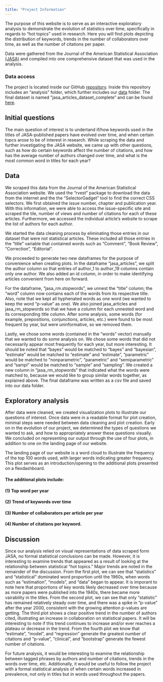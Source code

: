 ```yaml
---
title: "Project Information"
---
```


The purpose of this website is to serve as an interactive exploratory analysis to demonstrate the evolution of statistics over time, specifically in regards to "hot topics" used in research. Here you will find plots depicting the distribution of keywords, trends in the number of collaborators over time, as well as the number of citations per paper.

Data were gathered from the Journal of the American Statistical Association <a href="http://amstat.tandfonline.com/loi/uasa20">(JASA)</a> and compiled into one comprehensive dataset that was used in the analysis.

### Data access

The project is located inside our GitHub <a href="https://github.com/angelgar/StatisticsHotTopics">repository</a>. Inside this repository includes an "analysis" folder, which further includes our <a href="https://github.com/angelgar/StatisticsHotTopics/tree/master/analysis/data">data</a> folder. The final dataset is named "jasa_articles_dataset_complete" and can be found <a href="https://github.com/angelgar/StatisticsHotTopics/blob/master/analysis/data/jasa_articles_dataset_complete.csv">here</a>.

## Initial questions

The main question of interest is to undertand if/how keywords used in the titles of JASA-published papers have evolved over time, and when certain topcs arose to be of interest in research. While scraping the data and further investigating the JASA website, we came up with other questions, such as how do certain keywords affect the number of citations, and how has the average number of authors changed over time, and what is the most common word in titles for each year?

## Data

We scraped this data from the Journal of the American Statistical Association website. We used the "rvest" package to download the data from the internet and the the "SelectorGadget" tool to find the correct CSS selectors. We first obtained the issue number, chapter and publication year. With this information, we were able to access the issue-specific site and scraped the tile, number of views and number of citations for each of these articles. Furthermore, we accessed the individual article's website to scrape the list of authors for each author. 

We started the data cleaning process by eliminating those entries in our dataset that were not statistical articles. These included all those entries in the "title" variable that contained words such as "Comment", "Book Review", "Correction", "Editorial". 

We proceeded to generate two new dataframes for the purpose of convenience when creating plots. In the dataframe "jasa_articles", we split the author column so that entries of author_1 to author_19 columns contain only one author. We also added an id column, in order to make identifying articles convenient from here on forward. 

For the dataframe, "jasa_rm.stopwords", we unnest the "title" column; the "word" column now contains each of the words from its respective title. Also, note that we kept all hyphenated words as one word (we wanted to keep the word "p-value" as one). We also joined jasa_articles and jasa_rm_stopwords so that we have a column for each unnested word and its corresponding title column. After some analysis, some words (for example, prepositions, conjunctions, articles, etc.) were found to be most frequent by year, but were uninformative, so we removed them. 

Lastly, we chose some words (contained in the "words" vector) manually that we wanted to do some analysis on. We chose some words that did not necessarily appear most frequently for each year, but more interesting. It should be noted that "bayes" would be matched to "bayes" and "bayesian", "estimate" would be matched to "estimate" and "estimate", "parametric" would be matched to "nonparametric", "parametric" and "semiparametric" and "sampl" would be matched to "sample" and "sampling". We created a new column in "jasa_rm_stopwords" that indicated what the words were matched to, because we would like to group similar words together, as explained above. The final dataframe was written as a csv file and saved into our data folder.

## Exploratory analysis

After data were cleaned, we created visualization plots to illustrate our questions of interest. Once data were in a readable format for plot creation, minimal steps were needed between data cleaning and plot creation. Early on in the evolution of our project, we determined the types of questions we wanted to ask, and how to appropriately answer these questions visually. We concluded on representing our output through the use of four plots, in addition to one on the landing page of our website.

The landing page of our website is a word cloud to illustrate the frequency of the top 100 words used, with larger words indicating greater frequency. This plot serves as an introduction/opening to the additional plots presented on a flexdashboard. 

#### The additional plots include: 

#### (1) Top word per year

#### (2) Trend of keywords over time

#### (3) Number of collaborators per article per year

#### (4) Number of citations per keyword. 

## Discussion

Since our analysis relied on visual representations of data scraped form JASA, no formal statistical conclusions can be made. However, it is interesting to examine trends that appeared as a result of looking at the relationship between statistical "hot topics." Major trends are noted in the remainder of the discussion. From the first plot, we can see that "statistics" and "statistical" dominated word proportion until the 1960s, when words such as "estimation", "models", and "data" began to appear. It is imporant to note here that proportions of key words likely decreased over time because as more papers were published into the 1940s, there became more vairability in the titles. From the second plot, we can see that only "statistic" has remained relatively steady over time, and there was a spike in "p-value" after the year 2000, consistent with the growing attention p-values are getting. The third plot shows a clear positive trend in the number of authors cited, illustrating an increase in collaboration on statistical papers. It will be interesting to note if this trend continues to increase and/or ever reaches a plateau or decrease in the trend. From the fourth plot we know that "estimate", "model", and "regression" generate the greatest number of citations and "p-value", "clinical", and "bootstrap" generate the fewest number of citations.

For future analysis, it would be interesting to examine the relationship between tagged phrases by authors and number of citations, trends in the words over time, etc. Additionally, it would be useful to follow the project with a formal statistical analysis of when certain words increased in prevalence, not only in titles but in words used throughout the papers.

